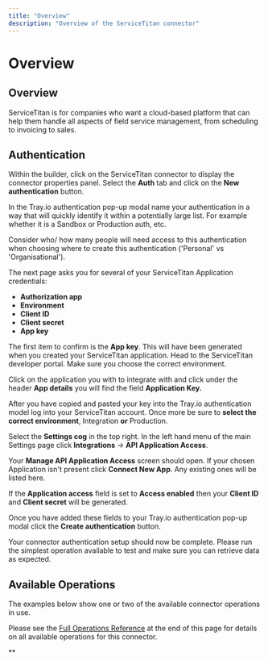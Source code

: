 ```yaml
---
title: "Overview"
description: "Overview of the ServiceTitan connector"
---
```


# Overview

## Overview

ServiceTitan is for companies who want a cloud-based platform that can help them handle all aspects of field service management, from scheduling to invoicing to sales.

## Authentication

Within the builder, click on the ServiceTitan connector to display the connector properties panel. Select the **Auth** tab and click on the **New authentication** button.

In the Tray.io authentication pop-up modal name your authentication in a way that will quickly identify it within a potentially large list. For example whether it is a Sandbox or Production auth, etc.

Consider who/ how many people will need access to this authentication when choosing where to create this authentication ('Personal' vs 'Organisational').

The next page asks you for several of your ServiceTitan Application credentials:

- **Authorization app**
- **Environment**
- **Client ID**
- **Client secret**
- **App key**

The first item to confirm is the **App key**. This will have been generated when you created your ServiceTitan application. Head to the ServiceTitan developer portal. Make sure you choose the correct environment.

Click on the application you with to integrate with and click under the header **App details** you will find the field **Application Key.** 

After you have copied and pasted your key into the Tray.io authentication model log into your ServiceTitan account. Once more be sure to **select the correct environment**, Integration **or** Production.

Select the **Settings cog** in the top right. In the left hand menu of the main Settings page click **Integrations** -> **API Application Access**. 

Your **Manage API Application Access** screen should open. If your chosen Application isn't present click **Connect New App**. Any existing ones will be listed here.

If the **Application access** field is set to **Access enabled** then your **Client ID** and **Client secret** will be generated.

Once you have added these fields to your Tray.io authentication pop-up modal click the **Create authentication** button. 

Your connector authentication setup should now be complete. Please run the simplest operation available to test and make sure you can retrieve data as expected.

## Available Operations

The examples below show one or two of the available connector operations in use.

Please see the [Full Operations Reference](#operationsFull) at the end of this page for details on all available operations for this connector.

**
